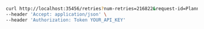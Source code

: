 ```bash showLineNumbers copy filename="Retries Get usage example"
curl http://localhost:35456/retries?num-retries=216822&request-id=Planner \
--header 'Accept: application/json' \
--header 'Authorization: Token YOUR_API_KEY'
```
